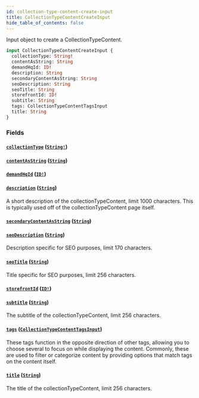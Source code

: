 ```yaml
---
id: collection-type-content-create-input
title: CollectionTypeContentCreateInput
hide_table_of_contents: false
---
```



Input object to create a CollectionTypeContent.

```graphql
input CollectionTypeContentCreateInput {
  collectionType: String!
  contentAsString: String
  demandHqId: ID!
  description: String
  secondaryContentAsString: String
  seoDescription: String
  seoTitle: String
  storefrontId: ID!
  subtitle: String
  tags: CollectionTypeContentTagsInput
  title: String
}
```


### Fields

#### [`collectionType`](#) ([`String!`](/demand/api/graphql-admin/reference/scalars/string))




#### [`contentAsString`](#) ([`String`](/demand/api/graphql-admin/reference/scalars/string))




#### [`demandHqId`](#) ([`ID!`](/demand/api/graphql-admin/reference/scalars/id))




#### [`description`](#) ([`String`](/demand/api/graphql-admin/reference/scalars/string))

A short description of the collectionTypeContent, limit 1000 characters. This
is typically used off of the collectionTypeContent page itself.


#### [`secondaryContentAsString`](#) ([`String`](/demand/api/graphql-admin/reference/scalars/string))




#### [`seoDescription`](#) ([`String`](/demand/api/graphql-admin/reference/scalars/string))

Description specific for SEO purposes, limit 170 characters.


#### [`seoTitle`](#) ([`String`](/demand/api/graphql-admin/reference/scalars/string))

Title specific for SEO purposes, limit 256 characters.


#### [`storefrontId`](#) ([`ID!`](/demand/api/graphql-admin/reference/scalars/id))




#### [`subtitle`](#) ([`String`](/demand/api/graphql-admin/reference/scalars/string))

The subtitle of the collectionTypeContent, limit 256 characters.


#### [`tags`](#) ([`CollectionTypeContentTagsInput`](/demand/api/graphql-admin/reference/inputs/collection-type-content-tags-input))

These tags function in the opposite direction of other tags, allowing you to
choose several to focus on while displaying the content.
Commonly, these are used to filter or categorize content by providing options that match tags on the content itself.


#### [`title`](#) ([`String`](/demand/api/graphql-admin/reference/scalars/string))

The title of the collectionTypeContent, limit 256 characters.




